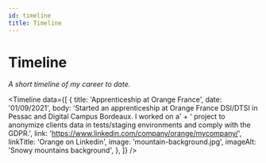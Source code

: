 ```yaml
---
id: timeline
title: Timeline
---
```


# Timeline

_A short timeline of my career to date._


<Timeline
  data={[
    {
      title: 'Apprenticeship at Orange France',
      date: '01/09/2021',
      body: 'Started an apprenticeship at Orange France DSI/DTSI in Pessac and Digital Campus Bordeaux. I worked on a' +
          ' project to anonymize clients data in tests/staging environments and comply with the GDPR.',
      link: 'https://www.linkedin.com/company/orange/mycompany/',
      linkTitle: 'Orange on Linkedin',
      image: 'mountain-background.jpg',
      imageAlt: 'Snowy mountains background',
    },
  ]}
/>
